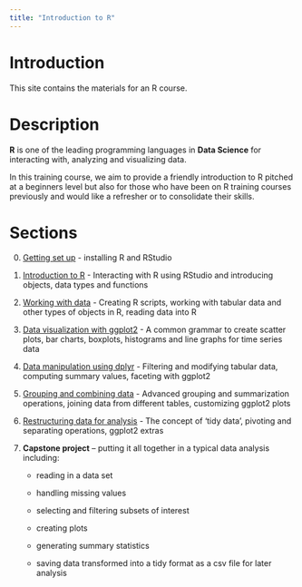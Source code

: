 ```yaml
---
title: "Introduction to R"
---
```


# Introduction

This site contains the materials for an R course.

# Description

**R** is one of the leading programming languages in **Data Science** for
interacting with, analyzing and visualizing data.

In this training course, we aim to provide a friendly introduction to R pitched
at a beginners level but also for those who have been on R training courses
previously and would like a refresher or to consolidate their skills.

# Sections

0. [Getting set up](week0.html) - installing R and RStudio

1. [Introduction to R](week1.html) - Interacting with R using RStudio and
introducing objects, data types and functions

2. [Working with data](week2.html) - Creating R scripts, working with tabular
data and other types of objects in R, reading data into R

3. [Data visualization with ggplot2](week3.html) - A common grammar to create
scatter plots, bar charts, boxplots, histograms and line graphs for time series
data

4. [Data manipulation using dplyr](week4.html) - Filtering and modifying tabular
data, computing summary values, faceting with ggplot2

5. [Grouping and combining data](week5.html) - Advanced grouping and
summarization operations, joining data from different tables, customizing
ggplot2 plots

6. [Restructuring data for analysis](week6.html) - The concept of 'tidy data',
pivoting and separating operations, ggplot2 extras

7. **Capstone project** – putting it all together in a typical data analysis
including:

    * reading in a data set

    * handling missing values

    * selecting and filtering subsets of interest

    * creating plots

    * generating summary statistics

    * saving data transformed into a tidy format as a csv file for later analysis
